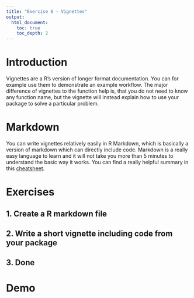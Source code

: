```yaml
---
title: "Exercise 6 - Vignettes"
output:
  html_document:
    toc: true
    toc_depth: 2
---
```


# Introduction

Vignettes are a R's version of longer format documentation. You can for example use them to demonstrate an example workflow. The major difference of vignettes to the function help is, that you do not need to know any function name, but the vignette will instead explain how to use your package to solve a particular problem. 

# Markdown
You can write vignettes relatively easily in R Markdown, which is basically a version of markdown which can directly include code. Markdown is a really easy language to learn and it will not take you more than 5 minutes to understand the basic way it works. You can find a really helpful summary in this [cheatsheet](https://www.rstudio.com/wp-content/uploads/2015/02/rmarkdown-cheatsheet.pdf).

# Exercises

## 1. Create a R markdown file

## 2. Write a short vignette including code from your package

## 3. Done


# Demo
<!-- usethis::use_vignette("uses_genus") -->

<!-- # Introduction -->

<!-- ```{r setup} -->

<!-- ``` -->

<!-- # Plotting traditional use per genus -->
